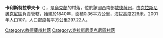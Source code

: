 {{coord|47|36|51|N|29|37|9|E|scale:30000|display=title}}

'''卡利斯特拉季夫卡'''（{{lang-uk|Калістратівка}}），是[[烏克蘭|烏克蘭]]的村落，位於該國西南部[[敖德薩州|敖德薩州]]，由[[克拉斯尼奧克尼區|克拉斯尼奧克尼區]]負責管轄，始建於1840年，面積0.36平方公里，海拔高度228米，2001年人口107，人口密度每平方公里297.22人。

{{DEFAULTSORT:Калістратівка}}
[[Category:敖德薩州村落|Category:敖德薩州村落]]
[[Category:克拉斯尼奧克尼區村落|Category:克拉斯尼奧克尼區村落]]


{{Odessa-geo-stub}}